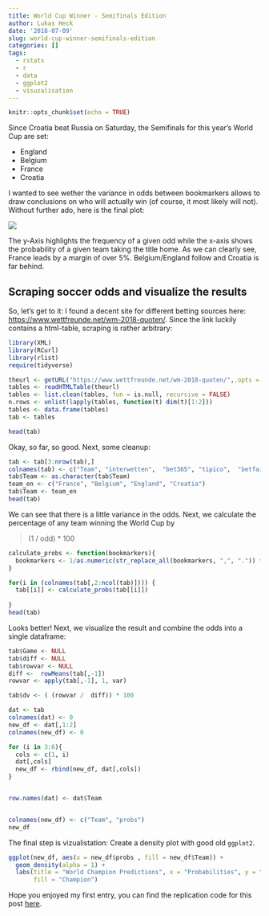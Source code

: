 ```yaml
---
title: World Cup Winner - Semifinals Edition
author: Lukas Heck
date: '2018-07-09'
slug: world-cup-winner-semifinals-edition
categories: []
tags:
  - rstats
  - r
  - data
  - ggplot2
  - visuzalisation
---
```



```r
knitr::opts_chunk$set(echo = TRUE)
```


Since Croatia beat Russia on Saturday, the Semifinals for this year's World Cup are set:

* England
* Belgium
* France
* Croatia

I wanted to see wether the variance in odds between bookmarkers allows to draw conclusions on who will actually win (of course, it most likely will not).
Without further ado, here is the final plot:

![](https://raw.githubusercontent.com/heck1/blog/master/static/images/prediction.png)

The y-Axis highlights the frequency of a given odd while the x-axis shows the probability of a given team taking the title home. As we can clearly see, France leads by a margin of over 5%.
Belgium/England follow and Croatia is far behind.

## Scraping soccer odds and visualize the results

So, let's get to it:
I found a decent site for different betting sources here: <https://www.wettfreunde.net/wm-2018-quoten/>.
Since the link luckily contains a html-table, scraping is rather arbitrary:
```r
library(XML)
library(RCurl)
library(rlist)
require(tidyverse)
```
```r
theurl <- getURL("https://www.wettfreunde.net/wm-2018-quoten/",.opts = list(ssl.verifypeer = FALSE) )
tables <- readHTMLTable(theurl)
tables <- list.clean(tables, fun = is.null, recursive = FALSE)
n.rows <- unlist(lapply(tables, function(t) dim(t)[1:2]))
tables <- data.frame(tables)
tab <- tables
```

```r
head(tab)
```

Okay, so far, so good. Next, some cleanup: 
```r
tab <- tab[3:nrow(tab),]
colnames(tab) <- c("Team", "interwetten",  "bet365", "tipico",  "betfair", "unibet")
tab$Team <- as.character(tab$Team)
team_en <- c("France", "Belgium", "England", "Croatia")
tab$Team <- team_en
head(tab)
```

We can see that there is a little variance in the odds. Next, we calculate the percentage of 
any team winning the World Cup by  

>(1 / odd) * 100

```r
calculate_probs <- function(bookmarkers){
  bookmarkers <- 1/as.numeric(str_replace_all(bookmarkers, ",", ".")) * 100
}

for(i in (colnames(tab[,2:ncol(tab)]))) {
  tab[[i]] <- calculate_probs(tab[[i]])
  
}
head(tab)
```

Looks better! Next, we visualize the result and combine the odds into a single dataframe:

```r
tab$Game <- NULL
tab$diff <- NULL
tab$rowvar <- NULL
diff <-  rowMeans(tab[,-1])
rowvar <- apply(tab[,-1], 1, var) 

tab$dv <- ( (rowvar /  diff)) * 100

dat <- tab
colnames(dat) <- 0
new_df <- dat[,1:2]
colnames(new_df) <- 0

for (i in 3:6){ 
  cols <- c(1, i)
  dat[,cols]
  new_df <- rbind(new_df, dat[,cols])
}


row.names(dat) <- dat$Team


colnames(new_df) <- c("Team", "probs")
new_df
```

The final step is vizualistation: Create a density plot with good old `ggplot2`.

```r
ggplot(new_df, aes(x = new_df$probs , fill = new_df$Team)) + 
  geom_density(alpha = 1) +
  labs(title = "World Champion Predictions", x = "Probabilities", y = "Frequency of Odds",
       fill = "Champion") 
```



Hope you enjoyed my first entry, you can find the replication code for this post [here](https://gist.github.com/heck1/df165d3b9f3f177133be4c6bd0fd6f0f).



